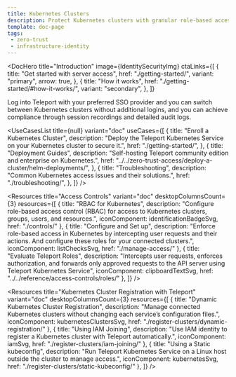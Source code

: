 ```yaml
---
title: Kubernetes Clusters
description: Protect Kubernetes clusters with granular role-based access controls at the cluster or resource level, audit logging, and session recording.
template: doc-page
tags:
 - zero-trust
 - infrastructure-identity
---
```




<DocHero
  title="Introduction"
  image={IdentitySecurityImg}
  ctaLinks={[
    {
      title: "Get started with server access",
      href: "./getting-started/",
      variant: "primary",
      arrow: true,
    },
    {
      title: "How it works",
      href: "./getting-started/#how-it-works/",
      variant: "secondary",
    },
  ]}
>
Log into Teleport with your preferred SSO provider and you can switch between Kubernetes clusters without additional logins, and  you can achieve compliance through session recordings and detailed audit logs.
</DocHero>

<UseCasesList
  title={null}
  variant="doc"
  useCases={[
    {
      title: "Enroll a Kubernetes Cluster",
      description: "Deploy the Teleport Kubernetes Service on your Kubernetes cluster to secure it.",
      href: "./getting-started/",
    }, 
    {
      title: "Deployment Guides",
      description: "Self-hosting Teleport community edition and enterprise on Kubernetes.",
      href: "../../zero-trust-access/deploy-a-cluster/helm-deployments/",
    },
    {
      title: "Troubleshooting",
      description: "Common Kubernetes access issues and their solutions.",
      href: "./troubleshooting/",
    },
  ]}
/>

<Resources
  title="Access Controls"
  variant="doc"
  desktopColumnsCount={3}
  resources={[
    {
      title: "RBAC for Kubernetes",
      description: "Configure role-based access control (RBAC) for access to Kubernetes clusters, groups, users, and resources.",
      iconComponent: identificationBadgeSvg,
      href: "./controls/"
    },
    {
      title: "Configure and Set up",
      description: "Enforce role-based access in Kubernetes by intercepting user requests and their actions. And configure these roles for your connected clusters.",
      iconComponent: listChecksSvg,
      href: "./manage-access/"
    },
    {
      title: "Evaluate Teleport Roles",
      description: "Intercepts user requests, enforces authorization, and forwards only approved requests to the API server using Teleport Kubernetes Service",
      iconComponent: clipboardTextSvg,
      href: "../../reference/access-controls/roles/"
    },
  ]}
/>

<Resources
  title="Kubernetes Cluster Registration with Teleport"
  variant="doc"
  desktopColumnsCount={3}
  resources={[
    {
      title: "Dynamic Kubernetes Cluster Registration",
      description: "Manage connected Kubernetes clusters without changing each service’s configuration files.",
      iconComponent: kubernetesClustersSvg,
      href: "./register-clusters/dynamic-registration/"
    },
    {
      title: "Using IAM Joining",
      description: "Use IAM identity to register a Kubernetes cluster with Teleport automatically.",
      iconComponent: iamSvg,
      href: "./register-clusters/iam-joining/"
    },
    {
      title: "Using a Static kubeconfig",
      description: "Run Teleport Kubernetes Service on a Linux host outside the cluster to manage access.",
      iconComponent: kubernetesSvg,
      href: "./register-clusters/static-kubeconfig/"
    },
  ]}
/>